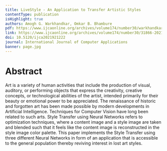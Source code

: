 ```yaml
---
title: LiveStyle - An Application to Transfer Artistic Styles
contentType: publication
isHighlight: true
authors: Amogh G. Warkhandkar, Omkar B. Bhambure
pdf: https://www.ijcaonline.org/archives/volume174/number30/warkhandkar-2021-ijca-921222.pdf
link: https://www.ijcaonline.org/archives/volume174/number30/31866-2021921222
doi: 10.5120/ijca2021921222
journal: International Journal of Computer Applications
banner: page.jpg
---
```


# Abstract

Art is a variety of human activities that include the production of visual, auditory, or performing objects that express the creativity, creative concepts, or technological abilities of the artist, intended primarily for their beauty or emotional power to be appreciated. The renaissance of historic and forgotten art has been made possible by modern developments in Artificial Intelligence. Techniques for Computer Vision have long been related to such arts. Style Transfer using Neural Networks refers to optimization techniques, where a content image and a style image are taken and blended such that it feels like the content image is reconstructed in the style image color palette. This paper implements the Style Transfer using three different Neural Networks in form of an application that is accessible to the general population thereby reviving interest in lost art styles.
